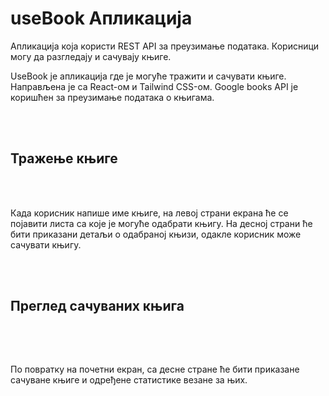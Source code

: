 

# useBook Апликација

Апликација која користи REST API за преузимање података. Корисници могу да разгледају и сачувају књиге.

<HeroImage image={UseBookImg} title="useBook App" />

UseBook је апликација где је могуће тражити и сачувати књиге. Направљена је са React-ом и Tailwind CSS-ом. Google books API је коришћен за преузимање података о књигама.

<br />
<br />

## Тражење књиге

<br />

<ArticleImage image={UseBookImg1} alt="Тражење књиге" isResponsive={false} />

<br />

Када корисник напише име књиге, на левој страни екрана ће се појавити листа са које је могуће одабрати књигу. На десној страни ће бити приказани детаљи о одабраној књизи, одакле корисник може сачувати књигу.

<br />
<br />

## Преглед сачуваних књига

<br />

<ArticleImage
   image={UseBookImg2}
   alt="Преглед сачуваних књига"
   isResponsive={false}
/>

<br />

По повратку на почетни екран, са десне стране ће бити приказане сачуване књиге и одређене статистике везане за њих.

<br />
